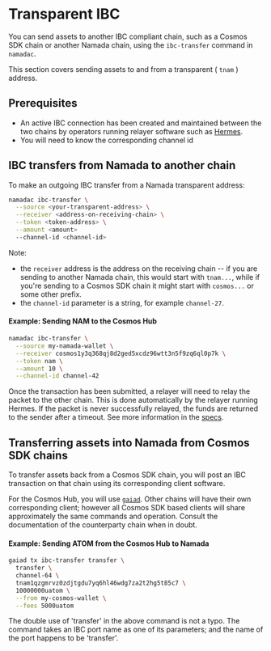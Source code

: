 
# Transparent IBC

You can send assets to another IBC compliant chain, such as a Cosmos SDK chain or another Namada chain, using the
`ibc-transfer` command in `namadac`.

This section covers sending assets to and from a transparent ( `tnam` ) address.

## Prerequisites

- An active IBC connection has been created and maintained between the two chains by operators running relayer 
software such as [Hermes](https://github.com/heliaxdev/hermes). 
- You will need to know the corresponding channel id

## IBC transfers from Namada to another chain

To make an outgoing IBC transfer from a Namada transparent address:
```bash copy
namadac ibc-transfer \
  --source <your-transparent-address> \
  --receiver <address-on-receiving-chain> \
  --token <token-address> \
  --amount <amount>
  --channel-id <channel-id>
```
Note:
- the `receiver` address is the address on the receiving chain -- if you are sending to another Namada chain, this would start with `tnam...`, 
while if you're sending to a Cosmos SDK chain it might start with `cosmos...` or some other prefix.
- the `channel-id` parameter is a string, for example `channel-27`.

#### Example: Sending NAM to the Cosmos Hub
```bash copy
namadac ibc-transfer \
  --source my-namada-wallet \
  --receiver cosmos1y3q368qj8d2ged5xcdz96wtt3n5f9zq6ql0p7k \
  --token nam \
  --amount 10 \
  --channel-id channel-42
```

Once the transaction has been submitted, a relayer will need to relay the packet to the other chain. 
This is done automatically by the relayer running Hermes. If the packet is never successfully relayed, the funds are 
returned to the sender after a timeout. See more information in the [specs](https://specs.namada.net/modules/ibc).

## Transferring assets into Namada from Cosmos SDK chains

To transfer assets back from a Cosmos SDK chain, you will post an IBC transaction on that chain using its corresponding
client software.  

For the Cosmos Hub, you will use [`gaiad`](https://github.com/cosmos/gaia). Other chains will have their own corresponding client;
however all Cosmos SDK based clients will share approximately the same commands and operation. Consult the documentation
of the counterparty chain when in doubt.

#### Example: Sending ATOM from the Cosmos Hub to Namada

```bash
gaiad tx ibc-transfer transfer \
  transfer \
  channel-64 \
  tnam1qzgmrvz0zdjtgdu7yq6hl46wdg7za2t2hg5t85c7 \
  10000000uatom \
  --from my-cosmos-wallet \
  --fees 5000uatom
```
<Callout>
The double use of 'transfer' in the above command is not a typo. The command takes an IBC port name as one of its parameters; 
and the name of the port happens to be 'transfer'.
</Callout>